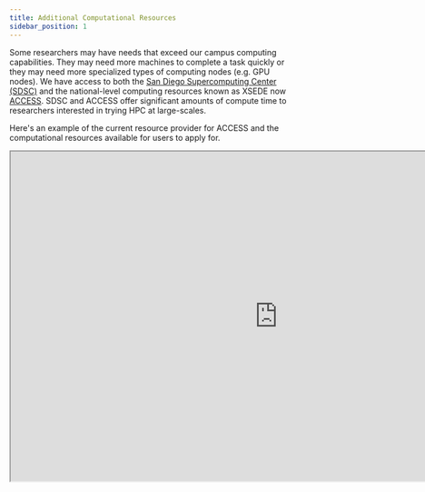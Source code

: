 ```yaml
---
title: Additional Computational Resources
sidebar_position: 1
---
```





Some researchers may have needs that exceed our campus computing capabilities. They may need more machines to complete a task quickly or they may need more specialized types of computing nodes (e.g. GPU nodes). We have access to both the [San Diego Supercomputing Center (SDSC)](https://www.sdsc.edu/) and the national-level computing resources known as XSEDE now [ACCESS](https://www.access-ci.org/). SDSC and ACCESS offer significant amounts of compute time to researchers interested in trying HPC at large-scales. 

Here's an example of the current resource provider for ACCESS and the computational resources available for users to apply for.
<iframe src="https://drive.google.com/file/d/1-UWj1mQz3kGhrnj9EybDzs-N5HPZk3Fy/preview" width="940" height="580" allow="autoplay"></iframe>